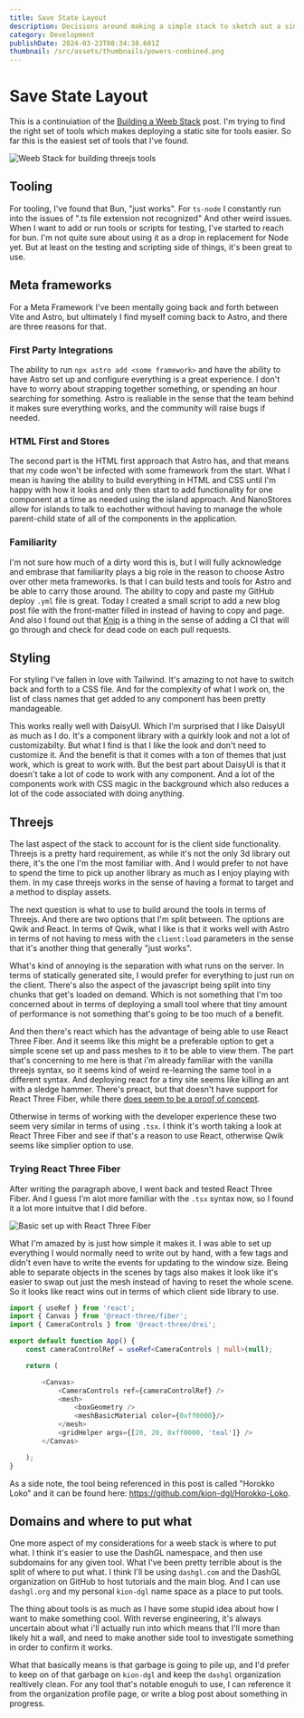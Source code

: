 ```yaml
---
title: Save State Layout
description: Decisions around making a simple stack to sketch out a single page app
category: Development
publishDate: 2024-03-23T08:34:38.601Z
thumbnail: /src/assets/thumbnails/powers-combined.png
---
```



# Save State Layout

This is a continuiation of the <a href="/blog/weeb-stack/">Building a Weeb Stack</a> post. I'm trying to 
find the right set of tools which makes deploying a static site for tools easier. So far this is the easiest
set of tools that I've found.

![Weeb Stack for building threejs tools](/src/assets/figs/Weeb-Stack.png)

## Tooling

For tooling, I've found that Bun, "just works". For `ts-node` I constantly run into the issues of ".ts file extension not recognized"
And other weird issues. When I want to add or run tools or scripts for testing, I've started to reach for bun. I'm not quite sure about
using it as a drop in replacement for Node yet. But at least on the testing and scripting side of things, it's been great to use.

## Meta frameworks

For a Meta Framework I've been mentally going back and forth between Vite and Astro, but ultimately I find myself coming back to
Astro, and there are three reasons for that.

### First Party Integrations

The ability to run `npx astro add <some framework>` and have the ability to have Astro set up and configure everything is a great
experience. I don't have to worry about strapping together something, or spending an hour searching for something. Astro is
realiable in the sense that the team behind it makes sure everything works, and the community will raise bugs if needed.

### HTML First and Stores

The second part is the HTML first approach that Astro has, and that means that my code won't be infected with some framework
from the start. What I mean is having the ability to build everything in HTML and CSS until I'm happy with how it looks and only
then start to add functionality for one component at a time as needed using the island approach. And NanoStores allow for islands
to talk to eachother without having to manage the whole parent-child state of all of the components in the application.

### Familiarity

I'm not sure how much of a dirty word this is, but I will fully acknowledge and embrase that familiarity plays a big role in the
reason to choose Astro over other meta frameworks. Is that I can build tests and tools for Astro and be able to carry those around.
The ability to copy and paste my GitHub deploy `.yml` file is great. Today I created a small script to add a new blog post file
with the front-matter filled in instead of having to copy and page. And also I found out that [Knip](https://knip.dev/) is a thing
in the sense of adding a CI that will go through and check for dead code on each pull requests. 

## Styling

For styling I've fallen in love with Tailwind. It's amazing to not have to switch back and forth to a CSS file. And for the complexity
of what I work on, the list of class names that get added to any component has been pretty mandageable.

This works really well with DaisyUI. Which I'm surprised that I like DaisyUI as much as I do. It's a component library with a
quirkly look and not a lot of customizabilty. But what I find is that I like the look and don't need to customize it. And the
benefit is that it comes with a ton of themes that just work, which is great to work with. But the best part about DaisyUI is 
that it doesn't take a lot of code to work with any component. And a lot of the components work with CSS magic in the background
which also reduces a lot of the code associated with doing anything. 

## Threejs

The last aspect of the stack to account for is the client side functionality. Threejs is a pretty hard requirement, as while it's
not the only 3d library out there, it's the one I'm the most familiar with. And I would prefer to not have to spend the time
to pick up another library as much as I enjoy playing with them. In my case threejs works in the sense of having a format to
target and a method to display assets.

The next question is what to use to build around the tools in terms of Threejs. And there are two options that I'm split between.
The options are Qwik and React. In terms of Qwik, what I like is that it works well with Astro in terms of not having to mess
with the `client:load` parameters in the sense that it's another thing that generally "just works". 

What's kind of annoying is the separation with what runs on the server. In terms of statically generated site, I would prefer
for everything to just run on the client. There's also the aspect of the javascript being split into tiny chunks that get's
loaded on demand. Which is not something that I'm too concerned about in terms of deploying a small tool where that tiny amount
of performance is not something that's going to be too much of a benefit.

And then there's react which has the advantage of being able to use React Three Fiber. And it seems like this might be a preferable
option to get a simple scene set up and pass meshes to it to be able to view them. The part that's concerning to me here is that
i'm already familiar with the vanilla threejs syntax, so it seems kind of weird re-learning the same tool in a different syntax.
And deploying react for a tiny site seems like killing an ant with a sledge hammer. There's preact, but that doesn't have 
support for React Three Fiber, while there [does seem to be a proof of concept](https://twitter.com/Cody_J_Bennett/status/1632674026408558592).

Otherwise in terms of working with the developer experience these two seem very similar in terms of using `.tsx`. I think it's worth
taking a look at React Three Fiber and see if that's a reason to use React, otherwise Qwik seems like simplier option to use. 

### Trying React Three Fiber

After writing the paragraph above, I went back and tested React Three Fiber. And I guess I'm 
alot more familiar with the `.tsx` syntax now, so I found it a lot more intuitve that I did before.

![Basic set up with React Three Fiber](/src/assets/figs/r3f-init.png)

What I'm amazed by is just how simple it makes it. I was able to set up everything I would normally need to write out
by hand, with a few tags and didn't even have to write the events for updating to the window size.
Being able to separate objects in the scenes by tags also makes it look like it's easier to swap out
just the mesh instead of having to reset the whole scene. So it looks like react wins out in terms of 
which client side library to use. 

```typescript
import { useRef } from 'react';
import { Canvas } from '@react-three/fiber';
import { CameraControls } from '@react-three/drei';

export default function App() {
    const cameraControlRef = useRef<CameraControls | null>(null);

    return (

        <Canvas>
            <CameraControls ref={cameraControlRef} />
            <mesh>
                <boxGeometry />
                <meshBasicMaterial color={0xff0000}/>
            </mesh>
            <gridHelper args={[20, 20, 0xff0000, 'teal']} />
        </Canvas>

    );
}
```

As a side note, the tool being referenced in this post is called "Horokko Loko" 
and it can be found here: https://github.com/kion-dgl/Horokko-Loko.

## Domains and where to put what

One more aspect of my considerations for a weeb stack is where to put what. I 
think it's easier to use the DashGL namespace, and then use subdomains for any given
tool. What I've been pretty terrible about is the split of where to put what. I think 
I'll be using `dashgl.com` and the DashGL organization on GitHub to host tutorials and 
the main blog. And I can use `dashgl.org` and my personal `kion-dgl` name space as a place
to put tools.

The thing about tools is as much as I have some stupid idea about how I want to make something 
cool. With reverse engineering, it's always uncertain about what i'll actually run into
which means that I'll more than likely hit a wall, and need to make another side tool to
investigate something in order to confirm it works. 

What that basically means is that garbage is going to pile up, and I'd prefer to keep on of that 
garbage on `kion-dgl` and keep the `dashgl` organization realtively clean. 
For any tool that's notable enoguh to use, I can reference it from the organization profile
page, or write a blog post about something in progress. 
